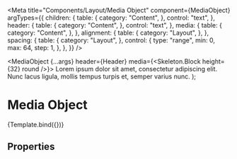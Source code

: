 
<Meta
  title="Components/Layout/Media Object"
  component={MediaObject}
  argTypes={{
    children: {
      table: {
        category: "Content",
      },
      control: "text",
    },
    header: {
      table: {
        category: "Content",
      },
      control: "text",
    },
    media: {
      table: {
        category: "Content",
      },
    },
    alignment: {
      table: {
        category: "Layout",
      },
    },
    spacing: {
      table: {
        category: "Layout",
      },
      control: {
        type: "range",
        min: 0,
        max: 64,
        step: 1,
      },
    },
  }}
/>

  <MediaObject {...args} header={<Text category="header">Header</Text>} media={<Skeleton.Block height={32} round />}>
    <Paragraph marginTop={8}>
      Lorem ipsum dolor sit amet, consectetur adipiscing elit. Nunc lacus ligula, mollis tempus turpis et, semper varius
      nunc.
    </Paragraph>
  </MediaObject>
);

# Media Object

<Description of={MediaObject} />

<Canvas>
  <Story name="Example" args={{ spacing: 16 }}>
    {Template.bind({})}
  </Story>
</Canvas>

## Properties

<ArgsTable story="Example" />
